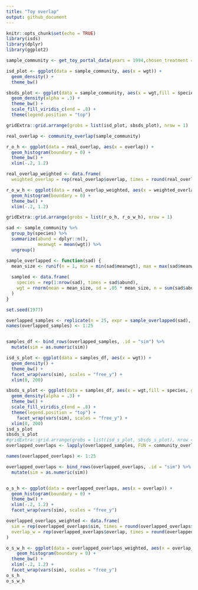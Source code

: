 ```yaml
---
title: "Toy overlap"
output: github_document
---
```


```r
knitr::opts_chunk$set(echo = TRUE)
library(isds)
library(dplyr)
library(ggplot2)
```

```r

sample_community <- get_toy_portal_data(years = 1994,chosen_treatment = "control")

isd_plot <- ggplot(data = sample_community, aes(x = wgt)) +
  geom_density() +
  theme_bw()

sbsds_plot <- ggplot(data = sample_community, aes(x = wgt,fill = species, group = species)) +
  geom_density(alpha = .3) +
  theme_bw() +
  scale_fill_viridis_c(end = .8) +
  theme(legend.position = "top")

gridExtra::grid.arrange(grobs = list(isd_plot, sbsds_plot), nrow = 1)

```

```r

real_overlap <- community_overlap(sample_community)

r_o_h <- ggplot(data = real_overlap, aes(x = overlap)) +
  geom_histogram(boundary = 0) +
  theme_bw() +
  xlim(-.2, 1.2)

real_overlap_weighted <- data.frame(
  weighted_overlap = rep(real_overlap$overlap, times = round(real_overlap$hm)))

r_o_w_h <- ggplot(data = real_overlap_weighted, aes(x = weighted_overlap)) +
  geom_histogram(boundary = 0) +
  theme_bw() +
  xlim(-.2, 1.2)

gridExtra::grid.arrange(grobs = list(r_o_h, r_o_w_h), nrow = 1)
```

```r

sad <- sample_community %>%
  group_by(species) %>%
  summarize(abund = dplyr::n(),
            meanwgt = mean(wgt)) %>%
  ungroup()

sample_overlapped <- function(sad) {
  mean_size <- runif(n = 1, min = min(sad$meanwgt), max = max(sad$meanwgt))
  
  sampled <- data.frame(
    species = rep(1:nrow(sad), times = sad$abund),
    wgt = rnorm(mean = mean_size, sd = .05 * mean_size, n = sum(sad$abund))
  )
}

set.seed(1977)

overlapped_samples <- replicate(n = 25, expr = sample_overlapped(sad), simplify = F)
names(overlapped_samples) <- 1:25


samples_df <- bind_rows(overlapped_samples, .id = "sim") %>%
  mutate(sim = as.numeric(sim))

isd_s_plot <- ggplot(data = samples_df, aes(x = wgt)) +
  geom_density() +
  theme_bw() +
  facet_wrap(vars(sim), scales = "free_y") +
  xlim(0, 200)

sbsds_s_plot <- ggplot(data = samples_df, aes(x = wgt,fill = species, group = species)) +
  geom_density(alpha = .3) +
  theme_bw() +
  scale_fill_viridis_c(end = .8) +
  theme(legend.position = "top") +
    facet_wrap(vars(sim), scales = "free_y") +
  xlim(0, 200)
isd_s_plot
sbsds_s_plot
#gridExtra::grid.arrange(grobs = list(isd_s_plot, sbsds_s_plot), nrow = 1)
overlapped_overlaps <- lapply(overlapped_samples, FUN = community_overlap)

names(overlapped_overlaps) <- 1:25

overlapped_overlaps <- bind_rows(overlapped_overlaps, .id = "sim") %>%
  mutate(sim = as.numeric(sim))


o_s_h <- ggplot(data = overlapped_overlaps, aes(x = overlap)) +
  geom_histogram(boundary = 0) +
  theme_bw() +
  xlim(-.2, 1.2) +
  facet_wrap(vars(sim), scales = "free_y")

overlapped_overlaps_weighted <- data.frame(
  sim = rep(overlapped_overlaps$sim, times = round(overlapped_overlaps$hm)),
  overlap_w = rep(overlapped_overlaps$overlap, times = round(overlapped_overlaps$hm))
)

o_s_w_h <- ggplot(data = overlapped_overlaps_weighted, aes(x = overlap_w)) +
    geom_histogram(boundary = 0) +
  theme_bw() +
  xlim(-.2, 1.2) +
  facet_wrap(vars(sim), scales = "free_y")
o_s_h
o_s_w_h
```
